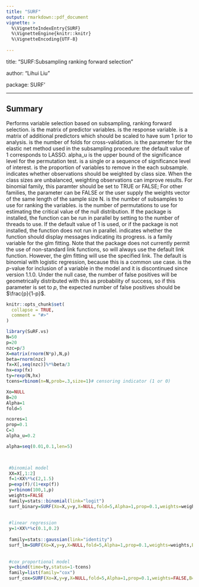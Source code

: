 ---
title: "SURF"
output: rmarkdown::pdf_document
vignette: >
  %\VignetteIndexEntry{SURF}
  %\VignetteEngine{knitr::knitr}
  %\VignetteEncoding{UTF-8}
  
---
title: "SURF:Subsampling ranking forward selection"

author: "Lihui Liu"

package: SURF'

---

## Summary


Performs variable selection based on subsampling, ranking forward
selection. \textrm{Xo} is the matrix of predictor
variables. \textrm{y} is the response variable. \textrm{X} is a
matrix of additional predictors which should be scaled to have sum 1
prior to analysis. \textrm{fold} is the number of folds for
cross-validation. \textrm{Alpha} is the parameter for the elastic net
method used in the subsampling procedure: the default value of 1
corresponds to LASSO. alpha_u is the upper bound of the significance level for the permutation test.\textrm{alpha} is a single or a sequence of significance level of interest.\textrm{prop} is the proportion of variables to
remove in the each subsample. \textrm{weights} indicates whether
observations should be weighted by class size. When the class sizes
are unbalanced, weighting observations can improve results. For binomial family, this paramter should be set to TRUE or FALSE; For other families, the parameter can be FALSE or the user supply the weights vector of the same length of the sample size N.\textrm{B}
is the number of subsamples to use for ranking the
variables. \textrm{C} is the number of permutations to use for
estimating the critical value of the null distribution. If the
\textrm{doParallel} package is installed, the function can be run in
parallel by setting \textrm{ncores} to the number of threads to
use. If the default value of 1 is used, or if the \textrm{doParallel}
package is not installed, the function does not run in
parallel. \textrm{display.progress} indicates whether the function
should display messages indicating its progress.  \textrm{family} is a
family variable for the glm fitting. Note that the \texttt{glmnet}
package does not currently permit the use of non-standard link
functions, so will always use the default link function. However, the
glm fitting will use the specified link. The default is binomial with
logistic regression, because this is a common use case. \textrm{pval}
is the $p$-value for inclusion of a variable in the model and it is discontinued since version 1.1.0. Under the
null case, the number of false positives will be geometrically
distributed with this as probability of success, so if this parameter
is set to $p$, the expected number of false positives should be
$\frac{p}{1-p}$.


```{r setup, include = FALSE}
knitr::opts_chunk$set(
  collapse = TRUE,
  comment = "#>"
)
```
```{r}
library(SuRF.vs)
N=50
p=20
nzc=p/3
X=matrix(rnorm(N*p),N,p)
beta=rnorm(nzc)
fx=X[,seq(nzc)]%*%beta/3
hx=exp(fx)
ty=rexp(N,hx)
tcens=rbinom(n=N,prob=.3,size=1)# censoring indicator (1 or 0)

Xo=NULL
B=20
Alpha=1
fold=5

ncores=1
prop=0.1
C=3
alpha_u=0.2

alpha=seq(0.01,0.1,len=5)


 
 #binomial model
 XX=X[,1:2]
 f=1+XX%*%c(2,1.5)
 p=exp(f)/(1+exp(f))
 y=rbinom(100,1,p)
 weights=FALSE
 family=stats::binomial(link="logit")
 surf_binary=SURF(Xo=X,y=y,X=NULL,fold=5,Alpha=1,prop=0.1,weights=weights,B=50,C=10,ncores=1,display.progress=TRUE,family=family,alpha_u=0.1,alpha=alpha)
 
 
 #linear regression
 y=1+XX%*%c(0.1,0.2)
 
 family=stats::gaussian(link="identity")
 surf_lm=SURF(Xo=X,y=y,X=NULL,fold=5,Alpha=1,prop=0.1,weights=weights,B=100,C=15,ncores=1,display.progress=TRUE,family=family,alpha_u=0.1,alpha=alpha)
 
 
 #cox proportional model
 y=cbind(time=ty,status=1-tcens)
 family=list(family="cox")
 surf_cox=SURF(Xo=X,y=y,X=NULL,fold=5,Alpha=1,prop=0.1,weights=FALSE,B=50,C=5,ncores=1,display.progress=TRUE,family=family,alpha_u=alpha_u,alpha=alpha)
```

